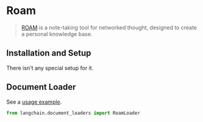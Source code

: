 # Roam

>[ROAM](https://roamresearch.com/) is a note-taking tool for networked thought, designed to create a personal knowledge base.
 
## Installation and Setup

There isn't any special setup for it.



## Document Loader

See a [usage example](/docs/modules/data_io/document_loaders/integrations/roam.html).

```python
from langchain.document_loaders import RoamLoader
```

